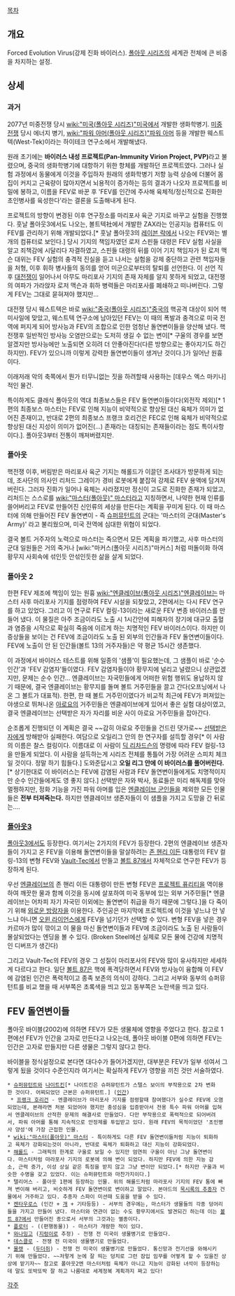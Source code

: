 [[목차]]

== 개요 ==
Forced Evolution Virus(강제 진화 바이러스). [[폴아웃 시리즈]]의 세계관 전체에 큰 비중을 차지하는 설정.

== 상세 ==
=== 과거 ===
2077년 미중전쟁 당시 [[wiki:"미국(폴아웃 시리즈)"미국]]에서 개발한 생화학병기. [[미중전쟁]] 당시 에너지 병기, [[wiki:"파워 아머(폴아웃 시리즈)"파워 아머]] 등을 개발한 웨스트텍(West-Tek)이라는 하이테크 연구소에서 개발해냈다.

원래 초기에는 '''바이러스 내성 프로젝트(Pan-Immunity Virion Project, PVP)'''라고 불렸으며, 중국의 생화학병기에 대항하기 위한 항체를 개발하던 프로젝트였다. 그러나 실험 과정에서 동물에게 이것을 주입하자 원래의 생화학병기 저항 능력 상승에 더불어 몸집이 커지고 근육량이 많아지면서 뇌용적이 증가하는 등의 결과가 나오자 프로젝트를 비밀에 봉하고, 이름을 FEV로 바꾼 후 'FEV를 인간에 주사해 육체적/정신적으로 진화한 초인병사를 육성한다'라는 결론을 도출해내게 된다.

프로젝트의 방향이 변경된 이후 연구장소를 마리포사 육군 기지로 바꾸고 실험을 진행했다. 훗날 폴아웃3에서도 나오는, 볼트텍社에서 개발한 ZAX라는 인공지능 컴퓨터도 이 FEV를 관리하기 위해 개발되었다.[* 훗날 폴아웃3의 [[레이븐 락]]에서 나오는 FEV와는 별개의 컴퓨터로 보인다.] 당시 기지의 책임자였던 로저 스핀들 대령은 FEV 실험 사실을 알고 죄책감에 시달리다 자결하였고, 스핀들 대령의 뒤를 이어 기지 책임자가 된 로저 맥슨 대위는 FEV 실험의 충격적 진실을 듣고 나서는 실험을 강제 중단하고 관련 책임자들을 처형, 이후 휘하 병사들의 동의를 얻어 미군으로부터의 탈퇴를 선언한다. 이 선언 직후 [[대전쟁]]이 일어나서 아무도 마리포사 기지의 존재 자체를 알지 못하게 되었고, 대전쟁의 여파가 가라앉자 로저 맥슨과 휘하 병력들은 마리포사를 폐쇄하고 떠나버린다. 그렇게 FEV는 그대로 묻혀져야 했지만...

대전쟁 당시 웨스트텍은 바로 [[wiki:"중국(폴아웃 시리즈)"중국]]의 핵공격 대상이 되어 핵미사일에 맞았고, 웨스트텍 연구소에 남아있던 FEV는 이 때의 폭발과 충격으로 미국 전역에 퍼지게 되어 방사능과 FEV의 조합으로 인한 엄청난 돌연변이들을 양산해 냈다. 핵전쟁후 일반적인 방사능 오염만으로는 도저히 생길 수 없는 변이[* 구울의 경우를 보면 알겠지만 방사능에만 노출되면 오히려 더 안좋아진다(다른 방향으로는 좋아지기도 하긴 하지만). FEV가 있으니까 이렇게 강력한 돌연변이들이 생겨난 것이다.]가 일어난 원흉이다.

이래저래 악의 축쪽에서 뭔가 터무니없는 짓을 하려할때 사용하는 [데우스 엑스 마키나]적인 물건.

특이하게도 클래식 폴아웃의 역대 최종보스들은 FEV 돌연변이들이다(외전작 제외)[* 1편의 최종보스 마스터는 FEV로 인해 지능이 비약적으로 향상된 대신 육체가 의미가 없어진 존재이고, 반대로 2편의 최종보스 프랭크 호리건은 FEC로 인해 육체가 비약적으로 향상된 대신 지성이 의미가 없어진(...) 존재라는 대칭되는 존재들이라는 점도 특이사항이다.]. 폴아웃3부터 전통이 깨져버렸지만.

=== 폴아웃 ===
핵전쟁 이후, 버림받은 마리포사 육군 기지는 해롤드가 이끌던 조사대가 방문하게 되는데, 조사단의 의사인 리처드 그레이가 경비 로봇에게 붙잡혀 강제로 FEV 용액에 담겨져 버린다. 그러자 진화가 일어나 육체는 사라졌지만 정신이 고도로 진화한 존재가 되었고, 리처드는 스스로를 [[wiki:"마스터(폴아웃)" 마스터]]라고 지칭하면서, 나약한 현재 인류를 쓸어버리고 FEV로 만들어진 신인류의 세상을 만든다는 계획을 꾸미게 된다. 이 때 마스터에 의해 만들어진 FEV 돌연변이 - 즉 [[슈퍼뮤턴트]]의 군대는 '마스터의 군대(Master's Army)' 라고 불리웠으며, 미국 전역에 심대한 위협이 되었다.

결국 볼트 거주자의 노력으로 마스터는 죽으면서 모든 계획을 파기했고, 사후 마스터의 군대 일원들은 거의 죽거나 [wiki:"마커스(폴아웃 시리즈)"마커스] 처럼 떠돌이화 하여 황무지 사회속에 섞인듯 안섞인듯한 삶을 살게 되었다.

=== 폴아웃 2 ===
한편 FEV 제조에 책임이 있는 원흉 [[wiki:"엔클레이브(폴아웃 시리즈)"엔클레이브]]는 마스터 사후 마리포사 기지를 점령하여 FEV 시설을 되찾았고, 2편에서는 다시 FEV 연구를 하고 있었다. 그리고 이 연구로 FEV 컬링-13이라는 새로운 FEV 변종 바이러스를 만들어 냈다. 이 물질은 아주 조금이라도 노출 시 1시간안에 피해자의 장기에 대규모 출혈과 염증을 시작으로 확실히 죽음에 이르게 하는 치명적인 FEV 바이러스이다. 하지만 이 증상들을 보이는 건 FEV에 조금이라도 노출 된 외부의 인간들과 FEV 돌연변이들이다. FEV에 노출이 안 된 인간들(볼트 13의 거주자들)은 약 평균 15시간 생존했다.

이 과정에서 바이러스 테스트를 위해 일종의 '샘플'이 필요했는데, 그 샘플이 바로 '순수 인간'과 'FEV 감염자'들이였다. FEV 감염자들이야 황무지에 널리고 널렸으니 상관없겠지만, 문제는 순수 인간... 엔클레이브는 자국민들에게 어떠한 위험 행위도 용납하지 않기 때문에, 결국 엔클레이브는 황무지를 돌며 볼트 거주민들을 끌고 간다(오프닝에서 나온 그 볼트가 대표적). 한편, 한 때 볼트 거주민이였다가 비교적 최근에 FEV가 퍼져있는 야생으로 뛰쳐나온 [[아로요]]의 거주민들은 엔클레이브에게 있어서 좋은 실험 대상이였고, 결국 엔클레이브는 선택받은 자가 자리를 비운 사이 아로요 거주민들을 잡아간다.

순조롭게 진행되던 이 계획은 결국 ~~감히 아로요 주민들을 건드린 댓가로~~ [[선택받은 자]]에게 방해받아 실패한다. 여담으로 오일리그 안의 한 연구자를 설득할 경우[* 이 사람의 이름은 찰스 컬링이다. 이름대로 이 사람이 [[딕 리차드슨]]의 명령에 따라 FEV 컬링-13을 만들게 되었다. 이 사람을 설득하는게 시리즈 전체를 통틀어 가장 어려운 스피치 체크일 것이다. 정말 하기 힘들다.] 도와준답시고 '''오일 리그 안에 이 바이러스를 풀어버린다.'''[* 상기한대로 이 바이러스는 FEV에 감염된 사람과 FEV 돌연변이들에게도 치명적이지만 순수 인간들에게도 영 좋지 않다.] 선택받은 자와 박사, 동료들은 미리 해독제를 맞아 멀쩡하지만, 정화 기능을 가진 파워 아머를 입은 [[엔클레이브 군인]]들을 제외한 모든 인물들은 '''전부 터져죽는다.''' 하지만 엔클레이브 생존자들이 이 샘플을 가지고 도망을 간 뒤로는....

=== [[폴아웃3]] ===
[[폴아웃3]]에서도 등장한다. 여기서는 2가지의 FEV가 등장한다. 2편의 엔클레이브 생존자들이 가지고 온 FEV을 이용해 돌연변이들을 말살하려는 [[존 헨리 이든]] 대통령의 FEV 컬링-13의 변형 FEV와 [[Vault-Tec]]에서 만들고 [[볼트 87]]에서 자체적으로 연구한 FEV가 등장하게 된다.

우선 [[엔클레이브]]의 존 핸리 이든 대통령이 만든 변형 FEV은 [[프로젝트 퓨리티]]을 역이용하여 깨끗한 물과 함께 이것을 동시에 살포하여 미국 동부에 있는 외부 거주민들[* 엔클레이브는 어차피 자기 자국민 이외에는 돌연변이 취급을 하기 때문에 그렇다.]을 다 죽이기 위해 [[외로운 방랑자]]을 이용한다. 주인공은 마지막에 프로젝트에 이것을 넣느냐 안 넣느냐 아니면 [[오윈 라이언스]]에게 FEV을 넘기던가 선택할 수 있다. 변형 FEV을 넣은 경우 카르마가 많이 깎이고 이 물을 마신 돌연변이들과 FEV에 조금이라도 노출 된 사람들이 몰살되었다는 엔딩을 볼 수 있다. (Broken Steel에선 실제로 모든 물에 건강에 치명적인 디버프가 생긴다)

그리고 Vault-Tec의 FEV의 경우 그 성질이 마리포사의 FEV와 많이 유사하지만 세세하게 다르다고 한다. 일단 [[볼트 87]]은 핵에 폭격당하면서 FEV와 방사능이 융합해 이 FEV에 감염된 인간은 폭력적이고 종족 보존의 의식이 강하다. 그리고 서부와 동부의 슈퍼뮤턴트를 비교 했을 때 서부쪽은 초록색을 띄고 있고 동부쪽은 노란색을 띄고 있다.

== FEV 돌연변이들 ==
폴아웃 바이블(2002)에 의하면 FEV가 모든 생물체에 영향을 주었다고 한다. 참고로 1편에선 FEV가 인간을 고자로 만든다고 나오는데, 폴아웃 바이블 0편에 의하면 FEV는 인간은 고자로 만들지만 다른 생물은 그렇지 않다고 한다. 

바이블을 정식설정으로 본다면 대다수가 들어가겠지만, 대부분은 FEV가 일부 섞여서 그렇게 됬을 것이다 수준인지라 여기서는 확실하게 FEV가 영향을 끼친 것만 서술하였다.  

 * [[슈퍼뮤턴트]]와 [[나이트킨]][* 나이트킨은 슈퍼뮤턴트가 스텔스 보이의 부작용으로 2차 변화한 것이다. 어찌되었던 근본은 슈퍼뮤턴트.] ([[인간]])
  * [[프랭크 호리건]] - 엔클레이브가 마리포사 기지를 점령할때 참여했다가 실수로 FEV에 오염되었는데, 본래라면 처분 되었어야 했지만 충성심을 입증받아서 전용 특수 파워 아머를 입혀서 엔클레이브의 산적한 문제의 해결사로 만들었다. 다만 부작용으로 폭력적으로 되어버려서, 파워 아머를 통해 지속적으로 안정제를 투입받고 있다. 원래 FEV의 목적이었던 '초인병사 양성'에 가장 근접한 인물.
 * [[wiki:"마스터(폴아웃)" 마스터]] - 특이하게도 다른 FEV 돌연변이들처럼 지능이 퇴화하고 육체가 강화되는것이 아니라, 반대로 육체가 퇴화하고 대신 지능이 강화되었다.
 * [[해롤드]] - 그래픽의 한계로 구울로 보일 수 있지만 엄연히 구울이 아닌 그냥 돌연변이다. 마스터처럼 마라포사 기지의 로봇에 의해 변이 되었다. 하지만 FEV에 의한 지능 감소, 근력 증가, 이성 상실 같은 특징을 받지 않고 그냥 변이만 되었다.[* 하지만 구울과 비슷한 수명을 갖고 있었다. 이는 슈퍼뮤턴트와 마찬가지이다.]
 * 텔리어스 - 폴아웃 1편에 등장하는 인물. 위의 해롤드처럼 마라포사 기지의 FEV 통에 빠져 변이해 버리고, 비슷하게 FEV 돌연변이로 변이하고 말았다. 본야드의 [[묵시록의 추종자]] 건물에서 거주하고 있다. 추종자 스파이 미션때 도움을 받을 수 있다.
 * [[켄타우로스]] (인간 + [[개]] + 기타등등) - 서부의 경우에는, 마스터가 생물들의 각종 덩어리들을 가지고 만들어 냈다. 마스터와 연관이 없는 수도 황무지에서도 발견되긴 하는데 이는 [[볼트 87]]에서 만들어진 종으로서 서부의 그것과는 별종이다.
 * [[플로터]] - ((편행동물)) - 마스터가 개량한 적이 있다.
 * [[와나밍고]] ([[지렁이]]로 추정) - 전쟁 전 미국이 생물병기로 만들었다.
 * [[데스클로]] - 전쟁 전 미국이 생물병기로 만들었다.
 * [[몰렛]] - ([[두더쥐]]) - 전쟁 전 미국이 생물병기로 만들었다. 통신망과 전기선을 와해시키기 위해 만들었다. ~~저렇게 눈에 잘 띄는 덩치로 그런 잠입 임무를 어떻게 할 수 있을진 상상에 맡기자~~ 참고로 폴아웃2엔 마스터처럼 육체가 아니고 지능이 강화된 녀석이 등장하는데 말도 또박또박 잘 하고 나름대로 세계정복 계획까지 짜고 있다!

[[각주]]
